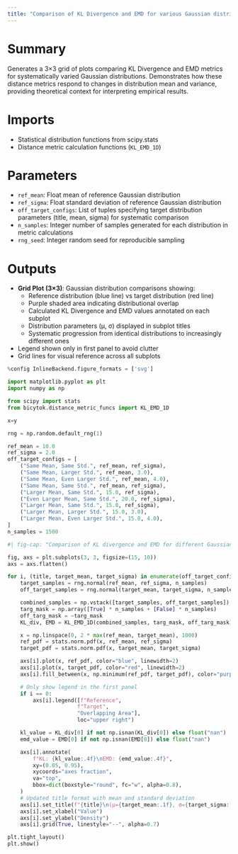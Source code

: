 ```yaml
---
title: "Comparison of KL Divergence and EMD for various Gaussian distributions"
---
```


# Summary
Generates a 3×3 grid of plots comparing KL Divergence and EMD metrics for systematically varied Gaussian distributions. Demonstrates how these distance metrics respond to changes in distribution mean and variance, providing theoretical context for interpreting empirical results.

# Imports
- Statistical distribution functions from scipy.stats
- Distance metric calculation functions (`KL_EMD_1D`)

# Parameters
- `ref_mean`: Float mean of reference Gaussian distribution
- `ref_sigma`: Float standard deviation of reference Gaussian distribution
- `off_target_configs`: List of tuples specifying target distribution parameters (title, mean, sigma) for systematic comparison
- `n_samples`: Integer number of samples generated for each distribution in metric calculations
- `rng_seed`: Integer random seed for reproducible sampling

# Outputs
- **Grid Plot (3×3)**: Gaussian distribution comparisons showing:
  - Reference distribution (blue line) vs target distribution (red line)
  - Purple shaded area indicating distributional overlap
  - Calculated KL Divergence and EMD values annotated on each subplot
  - Distribution parameters (μ, σ) displayed in subplot titles
  - Systematic progression from identical distributions to increasingly different ones
- Legend shown only in first panel to avoid clutter
- Grid lines for visual reference across all subplots

```python
%config InlineBackend.figure_formats = ['svg']

import matplotlib.pyplot as plt
import numpy as np

from scipy import stats
from bicytok.distance_metric_funcs import KL_EMD_1D

x=y

rng = np.random.default_rng(1)

ref_mean = 10.0
ref_sigma = 2.0
off_target_configs = [
    ("Same Mean, Same Std.", ref_mean, ref_sigma),
    ("Same Mean, Larger Std.", ref_mean, 3.0),
    ("Same Mean, Even Larger Std.", ref_mean, 4.0),
    ("Same Mean, Same Std.", ref_mean, ref_sigma),
    ("Larger Mean, Same Std.", 15.0, ref_sigma),
    ("Even Larger Mean, Same Std.", 20.0, ref_sigma),
    ("Larger Mean, Same Std.", 15.0, ref_sigma),
    ("Larger Mean, Larger Std.", 15.0, 3.0),
    ("Larger Mean, Even Larger Std.", 15.0, 4.0),
]
n_samples = 1500
```

```python
#| fig-cap: "Comparison of KL divergence and EMD for different Gaussian distributions"

fig, axs = plt.subplots(3, 3, figsize=(15, 10))
axs = axs.flatten()

for i, (title, target_mean, target_sigma) in enumerate(off_target_configs):
    target_samples = rng.normal(ref_mean, ref_sigma, n_samples)
    off_target_samples = rng.normal(target_mean, target_sigma, n_samples)

    combined_samples = np.vstack([target_samples, off_target_samples]).reshape(-1, 1)
    targ_mask = np.array([True] * n_samples + [False] * n_samples)
    off_targ_mask = ~targ_mask
    KL_div, EMD = KL_EMD_1D(combined_samples, targ_mask, off_targ_mask)

    x = np.linspace(0, 2 * max(ref_mean, target_mean), 1000)
    ref_pdf = stats.norm.pdf(x, ref_mean, ref_sigma)
    target_pdf = stats.norm.pdf(x, target_mean, target_sigma)

    axs[i].plot(x, ref_pdf, color="blue", linewidth=2)
    axs[i].plot(x, target_pdf, color="red", linewidth=2)
    axs[i].fill_between(x, np.minimum(ref_pdf, target_pdf), color="purple", alpha=0.3)

    # Only show legend in the first panel
    if i == 0:
        axs[i].legend([f"Reference", 
                      f"Target",
                      "Overlapping Area"],
                      loc="upper right")

    kl_value = KL_div[0] if not np.isnan(KL_div[0]) else float("nan")
    emd_value = EMD[0] if not np.isnan(EMD[0]) else float("nan")

    axs[i].annotate(
        f"KL: {kl_value:.4f}\nEMD: {emd_value:.4f}",
        xy=(0.05, 0.95),
        xycoords="axes fraction",
        va="top",
        bbox=dict(boxstyle="round", fc="w", alpha=0.8),
    )
    # Updated title format with mean and standard deviation
    axs[i].set_title(f"{title}\n(μ={target_mean:.1f}, σ={target_sigma:.1f})")
    axs[i].set_xlabel("Value")
    axs[i].set_ylabel("Density")
    axs[i].grid(True, linestyle="--", alpha=0.7)

plt.tight_layout()
plt.show()
```
